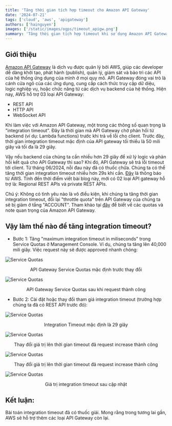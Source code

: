 ```yaml
---
title: 'Tăng thời gian tích hợp timeout cho Amazon API Gateway'
date: '2024-07-21'
tags: ['cloud', 'aws', 'apigateway']
authors: ['hainguyen']
images: ['/static/images/ogps/timeout_apigw.png']
summary: 'Tăng thời gian tích hợp timeout khi sử dụng Amazon API Gateway'
---
```


## Giới thiệu

[Amazon API Gateway](https://aws.amazon.com/vi/api-gateway/#:~:text=Amazon%20API%20Gateway%20l%C3%A0%20d%E1%BB%8Bch,d%E1%BB%8Bch%20v%E1%BB%A5%20backend%20c%E1%BB%A7a%20b%E1%BA%A1n.) là dịch vụ được quản lý bởi AWS, giúp các developer dễ dàng khởi tạo, phát hành (publish), quản lý, giám sát và bảo trì các API của hệ thống ứng dụng của mình ở mọi quy mô. API Gateway đóng vai trò là cánh cửa ngõ của các ứng dụng, cung cấp cách thức truy cập dữ diệu, logic nghiệp vụ, hoặc chức năng từ các dịch vụ backend của hệ thống. Hiện nay, AWS hỗ trợ 03 loại API Gateway:

- REST API
- HTTP API
- WebSocket API

Khi làm việc với Amazon API Gateway, một trong các thông số quan trọng là "integration timeout". Đây là thời gian mà API Gateway chờ phản hồi từ backend (ví dụ: Lambda functions) trước khi trả về lỗi cho client. Trước đây, thời gian integration timeout mặc định của API gateway tối thiểu là 50 mili giây và tối đa là 29 giây.

Vậy nếu backend của chúng ta cần nhiều hơn 29 giây để xử lý logic và phản hồi kết quả cho API Gateway thì sao? Khi đó, API Gateway sẽ trả lỗi timeout tới client. Từ tháng 06/2024, nỗi đau này đã có thuốc chữa. Chúng ta có thể tăng thời gian integration timeout nhiều hơn 29s khi cần. [Đây](https://aws.amazon.com/about-aws/whats-new/2024/06/amazon-api-gateway-integration-timeout-limit-29-seconds/) là thông báo từ AWS. Tính đến thời điểm viết bài blog này, mới có 02 loại API gateway hỗ trợ là: Regional REST APIs và private REST APIs.

Chú ý: Không có tình yêu nào là vô điều kiện, khi chúng ta tăng thời gian integration timeout, đổi lại "throttle quota" trên API Gateway của chúng ta sẽ bị giảm ở tầng "ACCOUNT". Tham khảo tại [đây](https://docs.aws.amazon.com/apigateway/latest/developerguide/limits.html) để biết về các quotas và note quan trọng của Amazon API Gateway.

## Vậy làm thế nào để tăng integration timeout?

- Bước 1: Tăng "maximum integration timeout in miliseconds" trong Service Quotas ở Management Console. Ví dụ, chúng ta tăng lên 40,000 mili giây. Việc request này sẽ được approved nhanh chóng:

![Service Quotas](/static/images/assets/api_gateway_service_quotas.png)

<center> API Gateway Service Quotas mặc định trước thay đổi </center>

![Service Quotas](/static/images/assets/service_quotas_after_request.png)

<center> API Gateway Service Quotas sau khi request thành công </center>

- Bước 2: Cài đặt hoặc thay đổi tham giá integration timeout (trường hợp chúng ta đã có REST API trước đó):

![Service Quotas](/static/images/assets/api_gateway_integration_integration_timeout.png)

<center> Integration Timeout mặc định là 29 giây </center>

![Service Quotas](/static/images/assets/api_gateway_integration_timeout_update.png)

<center> Thay đổi giá trị lên thời gian timeout đã request increase thành công </center>

![Service Quotas](/static/images/assets/api_gateway_integration_timeout_update.png)

<center> Thay đổi giá trị lên thời gian timeout đã request increase thành công </center>

![Service Quotas](/static/images/assets/api_gateway_integration_timeout_successful_update.png)

<center> Giá trị integration timeout sau cập nhật </center>

## Kết luận:

Bài toán integration timeout đã có thuốc giải. Mong rằng trong tương lai gần, AWS sẽ hỗ trợ thêm các loại API Gateway còn lại.
